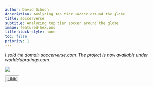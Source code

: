 ```yaml
---
author: David Schoch
description: Analyzing top tier soccer around the globe
title: soccerverse
subtitle: Analyzing top tier soccer around the globe
image: featured-hex.png
title-block-style: none
toc: false
priority: 1
---
```


*I sold the domain soccerverse.com. The project is now available under worldclubratings.com*

![](logo_text.png)

<button type="button" class="btn btn-outline-success"><a href="http://worldclubratings.com">LINK</a></button>
